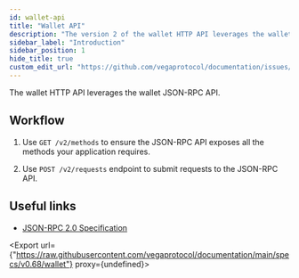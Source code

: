 ```yaml
---
id: wallet-api
title: "Wallet API"
description: "The version 2 of the wallet HTTP API leverages the wallet JSON-RPC API."
sidebar_label: "Introduction"
sidebar_position: 1
hide_title: true
custom_edit_url: "https://github.com/vegaprotocol/documentation/issues/new?labels=documentation&title=[Documentation] Requesting changes to 'Wallet API' (wallet-api)"
---
```



The wallet HTTP API leverages the wallet JSON-RPC API.

## Workflow
1. Use `GET /v2/methods` to ensure the JSON-RPC API exposes all the methods your application requires.

2. Use `POST /v2/requests` endpoint to submit requests to the JSON-RPC API.
## Useful links
- [JSON-RPC 2.0 Specification](https://www.jsonrpc.org/specification)

<Export url={"https://raw.githubusercontent.com/vegaprotocol/documentation/main/specs/v0.68/wallet"} proxy={undefined}></Export>
